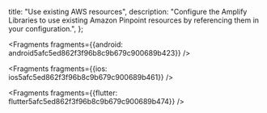   title: "Use existing AWS resources",
  description: "Configure the Amplify Libraries to use existing Amazon Pinpoint resources by referencing them in your configuration.",
};






<Fragments fragments={{android: android5afc5ed862f3f96b8c9b679c900689b423}} />



<Fragments fragments={{ios: ios5afc5ed862f3f96b8c9b679c900689b461}} />



<Fragments fragments={{flutter: flutter5afc5ed862f3f96b8c9b679c900689b474}} />

